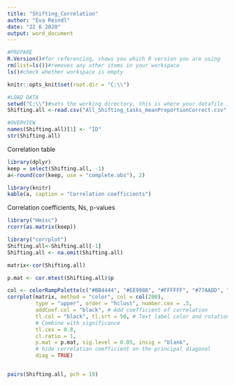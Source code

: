 ```yaml
---
title: "Shifting_Correlation"
author: "Eva Reindl"
date: "22 6 2020"
output: word_document
---
```


```r
#PREPARE
R.Version()#for referencing, shows you which R version you are using
rm(list=ls())#removes any other items in your workspace
ls()#check whether workspace is empty
```

```r
knitr::opts_knit$set(root.dir = "C:\\")
```

```r
#LOAD DATA
setwd("C:\\")#sets the working directory, this is where your datafile is
Shifting.all <-read.csv("All_Shifting_tasks_meanProportionCorrect.csv",header=TRUE, sep = ";")
```

```r
#OVERVIEW
names(Shifting.all)[1] <- "ID"
str(Shifting.all)
```

Correlation table 
```r
library(dplyr)
keep = select(Shifting.all, -1)
a<-round(cor(keep, use = "complete.obs"), 2)

library(knitr)
kable(a, caption = "Correlation coefficients")
```

Correlation coefficients, Ns, p-values
```r
library("Hmisc")
rcorr(as.matrix(keep))
```

```r
library("corrplot")
Shifting.all<-Shifting.all[-1]
Shifting.all <- na.omit(Shifting.all)

matrix<-cor(Shifting.all)

p.mat <- cor.mtest(Shifting.all)$p

col <- colorRampPalette(c("#BB4444", "#EE9988", "#FFFFFF", "#77AADD", "#4477AA"))
corrplot(matrix, method = "color", col = col(200),
         type = "upper", order = "hclust", number.cex = .5,
         addCoef.col = "black", # Add coefficient of correlation
         tl.col = "black", tl.srt = 50, # Text label color and rotation
         # Combine with significance
         tl.cex = 0.8,
         cl.ratio = 1,
         p.mat = p.mat, sig.level = 0.05, insig = "blank", 
         # hide correlation coefficient on the principal diagonal
         diag = TRUE)


pairs(Shifting.all, pch = 19)
```